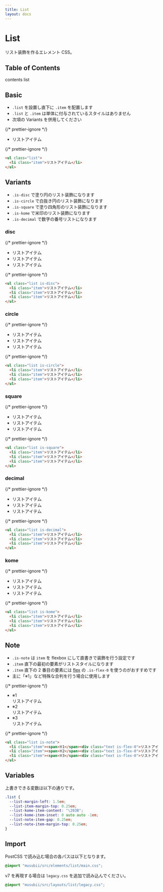 ```yaml
---
title: List
layout: docs
---
```


# List

リスト装飾を作るエレメント CSS。

## Table of Contents

contents list

## Basic

- `.list` を設置し直下に `.item` を配置します
- `.list` と `.item` は単体に付与されているスタイルはありません
- 次項の Variants を併用してください

{/* prettier-ignore */}
<div className="docs-preview">
  <ul className="list">
    <li className="item">リストアイテム</li>
  </ul>
</div>

{/* prettier-ignore */}
```html
<ul class="list">
  <li class="item">リストアイテム</li>
</ul>
```

## Variants

- `.is-disc` で塗り円のリスト装飾になります
- `.is-circle` で白抜き円のリスト装飾になります
- `.is-square` で塗り四角形のリスト装飾になります
- `.is-kome` で米印のリスト装飾になります
- `.is-decimal` で数字の番号リストになります

### disc

{/* prettier-ignore */}
<div className="docs-preview">
  <ul className="list is-disc">
    <li className="item">リストアイテム</li>
    <li className="item">リストアイテム</li>
    <li className="item">リストアイテム</li>
  </ul>
</div>

{/* prettier-ignore */}
```html
<ul class="list is-disc">
  <li class="item">リストアイテム</li>
  <li class="item">リストアイテム</li>
  <li class="item">リストアイテム</li>
</ul>
```

### circle

{/* prettier-ignore */}
<div className="docs-preview">
  <ul className="list is-circle">
    <li className="item">リストアイテム</li>
    <li className="item">リストアイテム</li>
    <li className="item">リストアイテム</li>
  </ul>
</div>

{/* prettier-ignore */}
```html
<ul class="list is-circle">
  <li class="item">リストアイテム</li>
  <li class="item">リストアイテム</li>
  <li class="item">リストアイテム</li>
</ul>
```

### square

{/* prettier-ignore */}
<div className="docs-preview">
  <ul className="list is-square">
    <li className="item">リストアイテム</li>
    <li className="item">リストアイテム</li>
    <li className="item">リストアイテム</li>
  </ul>
</div>

{/* prettier-ignore */}
```html
<ul class="list is-square">
  <li class="item">リストアイテム</li>
  <li class="item">リストアイテム</li>
  <li class="item">リストアイテム</li>
</ul>
```

### decimal

{/* prettier-ignore */}
<div className="docs-preview">
  <ul className="list is-decimal">
    <li className="item">リストアイテム</li>
    <li className="item">リストアイテム</li>
    <li className="item">リストアイテム</li>
  </ul>
</div>

{/* prettier-ignore */}
```html
<ul class="list is-decimal">
  <li class="item">リストアイテム</li>
  <li class="item">リストアイテム</li>
  <li class="item">リストアイテム</li>
</ul>
```

### kome

{/* prettier-ignore */}
<div className="docs-preview">
  <ul className="list is-kome">
    <li className="item">リストアイテム</li>
    <li className="item">リストアイテム</li>
    <li className="item">リストアイテム</li>
  </ul>
</div>

{/* prettier-ignore */}
```html
<ul class="list is-kome">
  <li class="item">リストアイテム</li>
  <li class="item">リストアイテム</li>
  <li class="item">リストアイテム</li>
</ul>
```

## Note

- `.is-note` は `item` を flexbox にして直書きで装飾を行う設定です
- `.item` 直下の最初の要素がリストスタイルになります
- `.item` 直下の 2 番目の要素には [flex](/docs/flex) の `.is-flex-0` を使うのがおすすめです
- 主に「※1」など特殊な合判を行う場合に使用します

{/* prettier-ignore */}
<div className="docs-preview">
  <ul className="list is-note">
    <li className="item"><span>※1</span><div className="text is-flex-0">リストアイテム</div></li>
    <li className="item"><span>※2</span><div className="text is-flex-0">リストアイテム</div></li>
    <li className="item"><span>※3</span><div className="text is-flex-0">リストアイテム</div></li>
  </ul>
</div>

{/* prettier-ignore */}
```html
<ul class="list is-note">
  <li class="item"><span>※1</span><div class="text is-flex-0">リストアイテム</div></li>
  <li class="item"><span>※2</span><div class="text is-flex-0">リストアイテム</div></li>
  <li class="item"><span>※3</span><div class="text is-flex-0">リストアイテム</div></li>
</ul>
```

## Variables

上書きできる変数は以下の通りです。

```css
.list {
  --list-margin-left: 1.5em;
  --list-item-margin-top: 0.25em;
  --list-kome-item-content: "\203B";
  --list-kome-item-inset: 0 auto auto -1em;
  --list-note-item-gap: 0.25em;
  --list-note-item-margin-top: 0.25em;
}
```

## Import

PostCSS で読み込む場合の各パスは以下となります。

```css
@import "musubii/src/elements/list/main.css";
```

v7 を再現する場合は `legacy.css` を追加で読み込んでください。

```css
@import "musubii/src/layouts/list/legacy.css";
```

